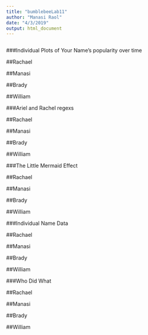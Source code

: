 ```yaml
---
title: "bumblebeeLab11"
author: "Manasi Raol"
date: "4/3/2019"
output: html_document
---
```


```r

```

###Individual Plots of Your Name's popularity over time

##Rachael

##Manasi

##Brady

##William


###Ariel and Rachel regexs

##Rachael

##Manasi

##Brady

##William

###The Little Mermaid Effect

##Rachael

##Manasi

##Brady

##William

###Individual Name Data

##Rachael

##Manasi

##Brady

##William

###Who Did What

##Rachael

##Manasi

##Brady

##William